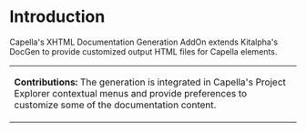 <!--
  Copyright (c) 2018 THALES GLOBAL SERVICES.
  
  This program and the accompanying materials are made available under the
  terms of the Eclipse Public License 2.0 which is available at
  http://www.eclipse.org/legal/epl-2.0
  
  SPDX-License-Identifier: EPL-2.0
  
  Contributors:
       Thales - initial API and implementation
-->
=Introduction=

Capella's XHTML Documentation Generation AddOn extends Kitalpha's DocGen to provide customized output HTML files for Capella elements.

{| class="prettytable"
|-
|
'''Contributions:''' The generation is integrated in Capella's Project Explorer contextual menus and provide preferences to customize some of the documentation content.
|}


